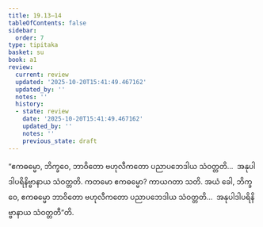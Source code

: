 ```yaml
---
title: 19.13–14
tableOfContents: false
sidebar:
  order: 7
type: tipitaka
basket: su
book: a1
review:
  current: review
  updated: '2025-10-20T15:41:49.467162'
  updated_by: ''
  notes: ''
  history:
  - state: review
    date: '2025-10-20T15:41:49.467162'
    updated_by: ''
    notes: ''
    previous_state: draft
---
```



<DynamicBreadcrumb />


<ReviewStatus review={frontmatter.review} showDetails={true} />

<HypothesisAnnotation frontmatter={frontmatter} />

<Division number="575–576" book="a1" e="ch" v="15">

<Paragraph number="464" book="a1">
“ဧကဓမ္မော, ဘိက္ခဝေ, ဘာဝိတော ဗဟုလီကတော ပညာပဘေဒါယ သံဝတ္တတိ…  အနုပါဒါပရိနိဗ္ဗာနာယ သံဝတ္တတိ. ကတမော ဧကဓမ္မော? ကာယဂတာ သတိ. အယံ ခေါ, ဘိက္ခဝေ, ဧကဓမ္မော ဘာဝိတော ဗဟုလီကတော ပညာပဘေဒါယ သံဝတ္တတိ…  အနုပါဒါပရိနိဗ္ဗာနာယ သံဝတ္တတီ”တိ.
</Paragraph>
</Division>